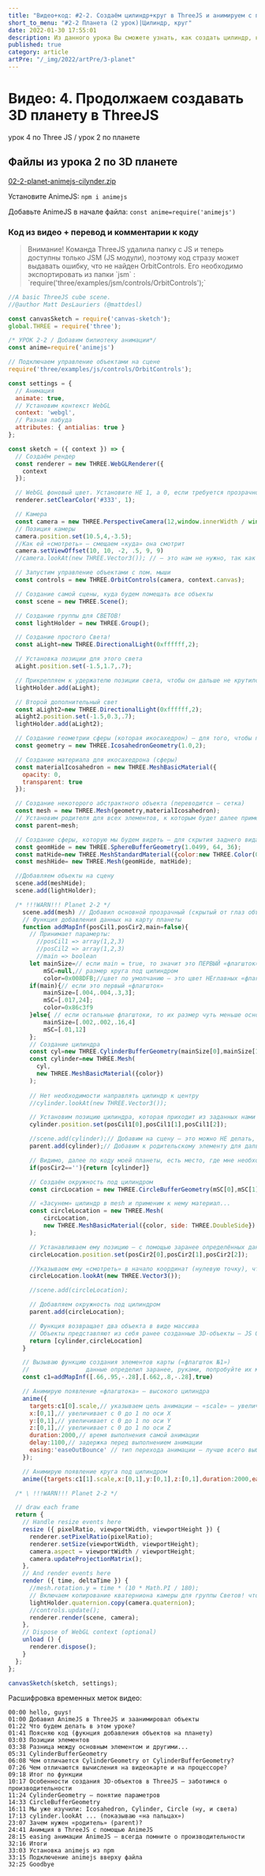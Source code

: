 ```yaml
---
title: "Видео+код: #2-2. Создаём цилиндр+круг в ThreeJS и анимируем с помощью AnimeJS"
short_to_menu: "#2-2 Планета (2 урок)|Цилиндр, круг"
date: 2022-01-30 17:55:01
description: Из данного урока Вы сможете узнать, как создать цилиндр, круг и анимировать их, используя библиотеку ThreeJS + AnimeJS
published: true
category: article
artPre: "/_img/2022/artPre/3-planet"
---
```


# Видео: 4. Продолжаем создавать 3D планету в ThreeJS
урок 4 по Three JS / урок 2 по планете

<span className="loadYoutube" data-id="pW_SIAROJig"></span>

## Файлы из урока 2 по 3D планете

[02-2-planet-animejs-cilynder.zip](/fls/2022/02-2-planet-animejs-cilynder.zip "Скачать файл")

Установите AnimeJS:
`npm i animejs`

Добавьте AnimeJS в начале файла:
`const anime=require('animejs')`

### Код из видео + перевод и комментарии к коду

<blockquote>Внимание! Команда ThreeJS удалила папку с JS и теперь доступны только JSM (JS модули), поэтому код стразу может выдавать ошибку, что не найден OrbitControls. Его необходимо экспортировать из папки `jsm` : `require('three/examples/jsm/controls/OrbitControls');`</blockquote>

```javascript
//A basic ThreeJS cube scene.
//@author Matt DesLauriers (@mattdesl)

const canvasSketch = require('canvas-sketch');
global.THREE = require('three');

/* УРОК 2-2 / Добавим билиотеку анимации*/
const anime=require('animejs')

// Подключаем управление объектами на сцене
require('three/examples/js/controls/OrbitControls');

const settings = {
  // Анимация
  animate: true,
  // Установим контекст WebGL
  context: 'webgl',
  // Разная лабуда
  attributes: { antialias: true }
};

const sketch = ({ context }) => {
  // Создаём рендер
  const renderer = new THREE.WebGLRenderer({
    context
  });

  // WebGL фоновый цвет. Установите НЕ 1, а 0, если требуется прозрачность
  renderer.setClearColor('#333', 1);

  // Камера
  const camera = new THREE.PerspectiveCamera(12,window.innerWidth / window.innerHeight,.01,100);
  // Позиция камеры
  camera.position.set(10.5,4,-3.5);
  //Как ей «смотреть» — смещаем «куда» она смотрит
  camera.setViewOffset(10, 10, -2, .5, 9, 9)
  //camera.lookAt(new THREE.Vector3()); // — это нам не нужно, так как если поставить это, камера будет смотреть в 0-вую точку

  // Запустим управление объектами с пом. мыши
  const controls = new THREE.OrbitControls(camera, context.canvas);

  // Создание самой сцены, куда будем помещать все объекты
  const scene = new THREE.Scene();

  // Создание группы для СВЕТОВ!
  const lightHolder = new THREE.Group();

  // Создание простого Света!
  const aLight=new THREE.DirectionalLight(0xffffff,2);

  // Установка позиции для этого света
  aLight.position.set(-1.5,1.7,.7);

  // Прикрепляем к удержателю позиции света, чтобы он дальше не крутился вместе с объектами на сцене
  lightHolder.add(aLight);

  // Второй дополнительный свет
  const aLight2=new THREE.DirectionalLight(0xffffff,2);
  aLight2.position.set(-1.5,0.3,.7);
  lightHolder.add(aLight2);

  // Создание геометрии сферы (которая икосахедрон) — для того, чтобы прикрепить к нему все остальные объекты — сам он будет невидим на сцене
  const geometry = new THREE.IcosahedronGeometry(1.0,2);

  // Создание материала для икосахедрона (сферы)
  const materialIcosahedron = new THREE.MeshBasicMaterial({
    opacity: 0,
    transparent: true
  });

  // Создание некоторого абстрактного объекта (переводится — сетка)
  const mesh = new THREE.Mesh(geometry,materialIcosahedron);
  // Установим родителя для всех элементов, к которым будет далее применена некоторая анимация...
  const parent=mesh;

  // Создание сферы, которую мы будем видеть — для скрытия заднего вида самой карты
  const geomHide = new THREE.SphereBufferGeometry(1.0499, 64, 36);
  const matHide=new THREE.MeshStandardMaterial({color:new THREE.Color(0x091e5a)});
  const meshHide= new THREE.Mesh(geomHide, matHide);

  //Добавляем объекты на сцену
  scene.add(meshHide);
  scene.add(lightHolder);

  /* !!!WARN!!! Planet 2-2 */
    scene.add(mesh) // Добавил основной прозрачный (скрытый от глаз объект на сцену), он послужит «родителем» для остальных...
    // Функция добавления данных на карту планеты
    function addMapInf(posCil1,posCir2,main=false){
      // Принимает парамерты:
        //posCil1 => array(1,2,3)
        //posCil2 => array(1,2,3)
        //main => boolean
      let mainSize=// если main = true, то значит это ПЕРВЫЙ «флагшток» (освновная позиция на карте)
          mSC=null,// размер круга под цилиндром
          color=0x008DFB;//цвет по умолчанию — это цвет НЕглавных «флагштоков»
      if(main){// если это первый «флагшток»
          mainSize=[.004,.004,.3,3];
          mSC=[.017,24];
          color=0x86c3f9
      }else{ // если остальные флагштоки, то их размер чуть меньше основного
          mainSize=[.002,.002,.16,4]
          mSC=[.01,12]
      };
      // Создание цилиндра
      const cyl=new THREE.CylinderBufferGeometry(mainSize[0],mainSize[1],mainSize[2],mainSize[3]);
      const cylinder=new THREE.Mesh(
        cyl,
        new THREE.MeshBasicMaterial({color})
      );
      
      // Нет необходимости направлять цилиндр к центру
      //cylinder.lookAt(new THREE.Vector3());

      // Установим позицию цилиндра, которая приходит из заданных нами координат
      cylinder.position.set(posCil1[0],posCil1[1],posCil1[2]);

      //scene.add(cylinder);// Добавим на сцену — это можно НЕ делать, так как мы и так добавим это на сцену кодом ниже
      parent.add(cylinder);// Добавим к родительскому элементу для дальнейшей анимации (в других уроках)

      // Видимо, далее по коду моей планеты, есть место, где мне необходим только лишь цилиндр (без круга внизу)
      if(posCir2==''){return [cylinder]}

      // Создаём окружность под цилиндром
      const circLocation = new THREE.CircleBufferGeometry(mSC[0],mSC[1]);

      // «Засунем» цилиндр в mesh и применим к нему материал...
      const circleLocation = new THREE.Mesh(
          circLocation,
          new THREE.MeshBasicMaterial({color, side: THREE.DoubleSide})
      );

      // Устанавливаем ему позицию — с помощью заранее определённых данных
      circleLocation.position.set(posCir2[0],posCir2[1],posCir2[2]);

      //Указываем ему «смотреть» в начало координат (нулевую точку), чтобы он как бы был над поверхностью планеты
      circleLocation.lookAt(new THREE.Vector3());

      //scene.add(circleLocation);

      // Добавляем окружность под цилиндром
      parent.add(circleLocation);

      // Функция возвращает два объекта в виде массива
      // Объекты представляют из себя ранее созданные 3D-объекты — JS Object
      return [cylinder,circleLocation]
    }

    // Вызываю функцию создания элементов карты («флагшток №1»)
    //                данные определил заранее, руками, попробуйте их менять — увидите, как это трудно
    const c1=addMapInf([.66,.95,-.28],[.662,.8,-.28],true)

    // Анимирую появление «флагштока» — высокого цилиндра
    anime({
      targets:c1[0].scale,// указываем цель анимации — «scale» — увеличение чего-то
      x:[0,1],// увеличивает с 0 до 1 по оси X
      y:[0,1],// увеличивает с 0 до 1 по оси Y
      z:[0,1],// увеличивает с 0 до 1 по оси Z
      duration:2000,// время выполнения самой анимации
      delay:1100,// задержка перед выполнением анимации
      easing:'easeOutBounce' // тип перехода анимации — лучше всего выбирать «linear»
    });

    // Анимирую появление круга под цилиндром
    anime({targets:c1[1].scale,x:[0,1],y:[0,1],z:[0,1],duration:2000,easing:'linear'});

  /* \ !!!WARN!!! Planet 2-2 */

  // draw each frame
  return {
    // Handle resize events here
    resize ({ pixelRatio, viewportWidth, viewportHeight }) {
      renderer.setPixelRatio(pixelRatio);
      renderer.setSize(viewportWidth, viewportHeight);
      camera.aspect = viewportWidth / viewportHeight;
      camera.updateProjectionMatrix();
    },
    // And render events here
    render ({ time, deltaTime }) {
      //mesh.rotation.y = time * (10 * Math.PI / 180);
      // Включаем копирование кватерниона камеры для группы Светов! чтобы Света не вращались вместе с другими объектами, когда мы их вращаем мышью / пальцами
      lightHolder.quaternion.copy(camera.quaternion);
      //controls.update();
      renderer.render(scene, camera);
    },
    // Dispose of WebGL context (optional)
    unload () {
      renderer.dispose();
    }
  };
};

canvasSketch(sketch, settings);
```

Расшифровка временных меток видео:

```
00:00 hello, guys!
01:00 Добавил AnimeJS в ThreeJS и заанимировал объекты
01:22 Что будем делать в этом уроке?
01:41 Поясняю код (фукнция добавления объектов на планету)
03:03 Позиции элементов
03:38 Разница между основным элементом и другими...
05:31 CylinderBufferGeometry
06:08 Чем отличается CylinderGeometry от CylinderBufferGeometry?
07:26 Чем отличаются вычисления на видеокарте и на процессоре?
09:18 Итог по функции
10:17 Особенности создания 3D-объектов в ThreeJS — заботимся о производительности
11:24 CylinderGeometry — понятие параметров
14:33 CircleBufferGeometry
16:11 Мы уже изучили: Icosahedron, Cylinder, Circle (ну, и света)
17:13 cylinder.lookAt ... (показываю «на пальцах»)
23:07 Зачем нужен «родитель» (parent)?
24:41 Анимция в ThreeJS с помощью AnimeJS
28:15 easing анимации AnimeJS — всегда помните о производительности
32:16 Итоги
33:03 Установка animejs из npm
33:15 Подключение animejs вверху файла
32:25 Goodbye
```